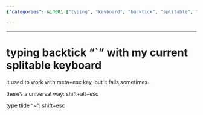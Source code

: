 ```yaml
---
{"categories": &id001 ["typing", "keyboard", "backtick", "splitable", "alternative method", "computer keyboard", "symbols"], "category": "Keyboard Shortcuts", "date": "2022-12-09 19:52:08", "description": "The text explores the challenges of typing a backtick symbol using a splitable keyboard and presents an alternative technique to efficiently input this special character.", "tags": *id001, "title": "typing backtick \"&grave;\" with my current splitable keyboard"}

---
```


------

# typing backtick "`" with my current splitable keyboard

it used to work with meta+esc key, but it fails sometimes.

there's a universal way: shift+alt+esc

type tlide "~": shift+esc

